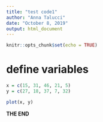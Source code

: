 ```yaml
---
title: "test code1"
author: "Anna Talucci"
date: "October 8, 2019"
output: html_document
---
```


```r
knitr::opts_chunk$set(echo = TRUE)
```


# define variables
```r
x = c(15, 31, 46, 21, 5)
y = c(27, 18, 37, 7, 32)
```

```r
plot(x, y)
```

**THE END**